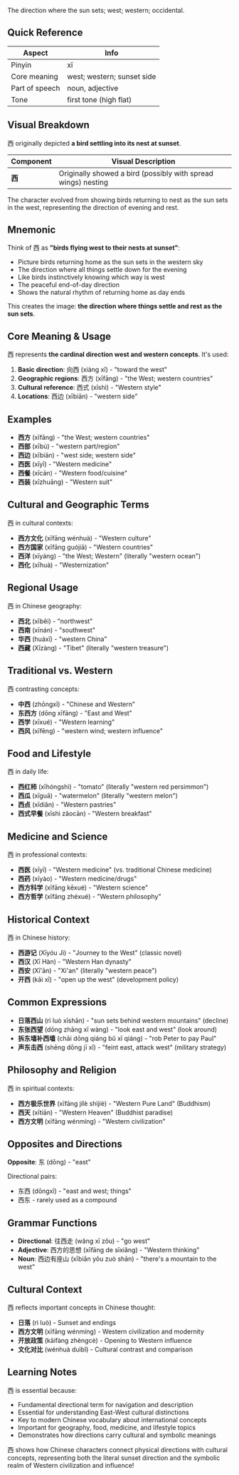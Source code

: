 The direction where the sun sets; west; western; occidental.

## Quick Reference

| Aspect         | Info                        |
| -------------- | --------------------------- |
| Pinyin         | xī                          |
| Core meaning   | west; western; sunset side  |
| Part of speech | noun, adjective             |
| Tone           | first tone (high flat)      |

## Visual Breakdown

西 originally depicted **a bird settling into its nest at sunset**.

| Component | Visual Description                                              |
| --------- | --------------------------------------------------------------- |
| **西**    | Originally showed a bird (possibly with spread wings) nesting  |

The character evolved from showing birds returning to nest as the sun sets in the west, representing the direction of evening and rest.

## Mnemonic

Think of 西 as **"birds flying west to their nests at sunset"**:

- Picture birds returning home as the sun sets in the western sky
- The direction where all things settle down for the evening
- Like birds instinctively knowing which way is west
- The peaceful end-of-day direction
- Shows the natural rhythm of returning home as day ends

This creates the image: **the direction where things settle and rest as the sun sets**.

## Core Meaning & Usage

西 represents **the cardinal direction west and western concepts**. It's used:

1. **Basic direction**: 向西 (xiàng xī) - "toward the west"
2. **Geographic regions**: 西方 (xīfāng) - "the West; western countries"
3. **Cultural reference**: 西式 (xīshì) - "Western style"
4. **Locations**: 西边 (xībiān) - "western side"

## Examples

- **西方** (xīfāng) - "the West; western countries"
- **西部** (xībù) - "western part/region"
- **西边** (xībiān) - "west side; western side"
- **西医** (xīyī) - "Western medicine"
- **西餐** (xīcān) - "Western food/cuisine"
- **西装** (xīzhuāng) - "Western suit"

## Cultural and Geographic Terms

西 in cultural contexts:

- **西方文化** (xīfāng wénhuà) - "Western culture"
- **西方国家** (xīfāng guójiā) - "Western countries"
- **西洋** (xīyáng) - "the West; Western" (literally "western ocean")
- **西化** (xīhuà) - "Westernization"

## Regional Usage

西 in Chinese geography:

- **西北** (xīběi) - "northwest"
- **西南** (xīnán) - "southwest"
- **华西** (huáxī) - "western China"
- **西藏** (Xīzàng) - "Tibet" (literally "western treasure")

## Traditional vs. Western

西 contrasting concepts:

- **中西** (zhōngxī) - "Chinese and Western"
- **东西方** (dōng xīfāng) - "East and West"
- **西学** (xīxué) - "Western learning"
- **西风** (xīfēng) - "western wind; western influence"

## Food and Lifestyle

西 in daily life:

- **西红柿** (xīhóngshì) - "tomato" (literally "western red persimmon")
- **西瓜** (xīguā) - "watermelon" (literally "western melon")
- **西点** (xīdiǎn) - "Western pastries"
- **西式早餐** (xīshì zǎocān) - "Western breakfast"

## Medicine and Science

西 in professional contexts:

- **西医** (xīyī) - "Western medicine" (vs. traditional Chinese medicine)
- **西药** (xīyào) - "Western medicine/drugs"
- **西方科学** (xīfāng kēxué) - "Western science"
- **西方哲学** (xīfāng zhéxué) - "Western philosophy"

## Historical Context

西 in Chinese history:

- **西游记** (Xīyóu Jì) - "Journey to the West" (classic novel)
- **西汉** (Xī Hàn) - "Western Han dynasty"
- **西安** (Xī'ān) - "Xi'an" (literally "western peace")
- **开西** (kāi xī) - "open up the west" (development policy)

## Common Expressions

- **日落西山** (rì luò xīshān) - "sun sets behind western mountains" (decline)
- **东张西望** (dōng zhāng xī wàng) - "look east and west" (look around)
- **拆东墙补西墙** (chāi dōng qiáng bǔ xī qiáng) - "rob Peter to pay Paul"
- **声东击西** (shēng dōng jī xī) - "feint east, attack west" (military strategy)

## Philosophy and Religion

西 in spiritual contexts:

- **西方极乐世界** (xīfāng jílè shìjiè) - "Western Pure Land" (Buddhism)
- **西天** (xītiān) - "Western Heaven" (Buddhist paradise)
- **西方文明** (xīfāng wénmíng) - "Western civilization"

## Opposites and Directions

**Opposite**: 东 (dōng) - "east"

Directional pairs:
- 东西 (dōngxī) - "east and west; things"
- 西东 - rarely used as a compound

## Grammar Functions

- **Directional**: 往西走 (wǎng xī zǒu) - "go west"
- **Adjective**: 西方的思想 (xīfāng de sīxiǎng) - "Western thinking"
- **Noun**: 西边有座山 (xībiān yǒu zuò shān) - "there's a mountain to the west"

## Cultural Context

西 reflects important concepts in Chinese thought:

- **日落** (rì luò) - Sunset and endings
- **西方文明** (xīfāng wénmíng) - Western civilization and modernity
- **开放政策** (kāifàng zhèngcè) - Opening to Western influence
- **文化对比** (wénhuà duìbǐ) - Cultural contrast and comparison

## Learning Notes

西 is essential because:

- Fundamental directional term for navigation and description
- Essential for understanding East-West cultural distinctions
- Key to modern Chinese vocabulary about international concepts
- Important for geography, food, medicine, and lifestyle topics
- Demonstrates how directions carry cultural and symbolic meanings

西 shows how Chinese characters connect physical directions with cultural concepts, representing both the literal sunset direction and the symbolic realm of Western civilization and influence!
